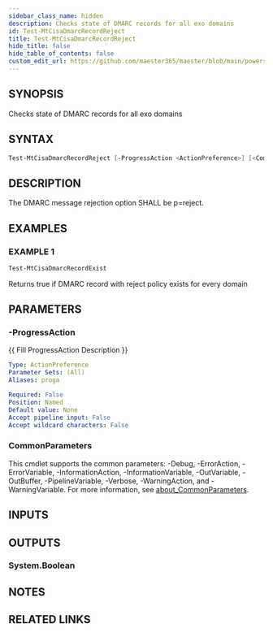 ```yaml
---
sidebar_class_name: hidden
description: Checks state of DMARC records for all exo domains
id: Test-MtCisaDmarcRecordReject
title: Test-MtCisaDmarcRecordReject
hide_title: false
hide_table_of_contents: false
custom_edit_url: https://github.com/maester365/maester/blob/main/powershell/public/Test-MtCisaDmarcRecordReject.ps1
---
```


## SYNOPSIS

Checks state of DMARC records for all exo domains

## SYNTAX

```powershell
Test-MtCisaDmarcRecordReject [-ProgressAction <ActionPreference>] [<CommonParameters>]
```

## DESCRIPTION

The DMARC message rejection option SHALL be p=reject.

## EXAMPLES

### EXAMPLE 1

```powershell
Test-MtCisaDmarcRecordExist
```

Returns true if DMARC record with reject policy exists for every domain

## PARAMETERS

### -ProgressAction

\{\{ Fill ProgressAction Description \}\}

```yaml
Type: ActionPreference
Parameter Sets: (All)
Aliases: proga

Required: False
Position: Named
Default value: None
Accept pipeline input: False
Accept wildcard characters: False
```

### CommonParameters

This cmdlet supports the common parameters: -Debug, -ErrorAction, -ErrorVariable, -InformationAction, -InformationVariable, -OutVariable, -OutBuffer, -PipelineVariable, -Verbose, -WarningAction, and -WarningVariable. For more information, see [about_CommonParameters](http://go.microsoft.com/fwlink/?LinkID=113216).

## INPUTS

## OUTPUTS

### System.Boolean

## NOTES

## RELATED LINKS
